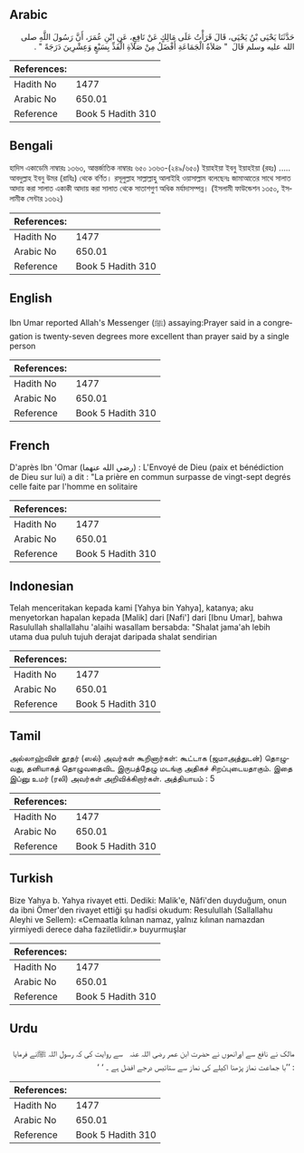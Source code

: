 ## Arabic


<div dir="rtl" lang="ar" style={{fontSize:'larger',backgroundColor:'#f8f9fa',padding:20}}>
حَدَّثَنَا يَحْيَى بْنُ يَحْيَى، قَالَ قَرَأْتُ عَلَى مَالِكٍ عَنْ نَافِعٍ، عَنِ ابْنِ عُمَرَ، أَنَّ رَسُولَ اللَّهِ صلى الله عليه وسلم قَالَ ‏ "‏ صَلاَةُ الْجَمَاعَةِ أَفْضَلُ مِنْ صَلاَةِ الْفَذِّ بِسَبْعٍ وَعِشْرِينَ دَرَجَةً ‏"‏ ‏.‏
</div>
<div style={{backgroundColor:'#f8f9fa',padding:20, marginBottom: 10}}><table> <thead> <tr> <th>References:</th> <th></th> </tr> </thead> <tbody><tr><td>Hadith No</td><td>1477</td></tr><tr><td>Arabic No</td><td>650.01</td></tr><tr><td>Reference</td><td>Book 5 Hadith 310</td></tr></tbody></table></div>

## Bengali


<div dir="ltr" lang="bn" style={{fontSize:'larger',backgroundColor:'#f8f9fa',padding:20}}>
হাদিস একাডেমি নাম্বারঃ ১৩৬৩, আন্তর্জাতিক নাম্বারঃ ৬৫০ ১৩৬৩-(২৪৯/৬৫০) ইয়াহইয়া ইবনু ইয়াহইয়া (রহঃ) ..... আবদুল্লাহ ইবনু উমর (রাযিঃ) থেকে বর্ণিত। রসূলুল্লাহ সাল্লাল্লাহু আলাইহি ওয়াসাল্লাম বলেছেনঃ জামাআতের সাথে সালাত আদায় করা সালাত একাকী আদায় করা সালাত থেকে সাতাশগুণ অধিক মর্যাদাসম্পন্ন। (ইসলামী ফাউন্ডেশন ১৩৫০, ইসলামীক সেন্টার ১৩৬২)
</div>
<div style={{backgroundColor:'#f8f9fa',padding:20, marginBottom: 10}}><table> <thead> <tr> <th>References:</th> <th></th> </tr> </thead> <tbody><tr><td>Hadith No</td><td>1477</td></tr><tr><td>Arabic No</td><td>650.01</td></tr><tr><td>Reference</td><td>Book 5 Hadith 310</td></tr></tbody></table></div>

## English


<div dir="ltr" lang="en" style={{fontSize:'larger',backgroundColor:'#f8f9fa',padding:20}}>
Ibn Umar reported Allah's Messenger (ﷺ) assaying:Prayer said in a congregation is twenty-seven degrees more excellent than prayer said by a single person
</div>
<div style={{backgroundColor:'#f8f9fa',padding:20, marginBottom: 10}}><table> <thead> <tr> <th>References:</th> <th></th> </tr> </thead> <tbody><tr><td>Hadith No</td><td>1477</td></tr><tr><td>Arabic No</td><td>650.01</td></tr><tr><td>Reference</td><td>Book 5 Hadith 310</td></tr></tbody></table></div>

## French


<div dir="ltr" lang="fr" style={{fontSize:'larger',backgroundColor:'#f8f9fa',padding:20}}>
D'après Ibn 'Omar (رضي الله عنهما) : L'Envoyé de Dieu (paix et bénédiction de Dieu sur lui) a dit : "La prière en commun surpasse de vingt-sept degrés celle faite par l'homme en solitaire
</div>
<div style={{backgroundColor:'#f8f9fa',padding:20, marginBottom: 10}}><table> <thead> <tr> <th>References:</th> <th></th> </tr> </thead> <tbody><tr><td>Hadith No</td><td>1477</td></tr><tr><td>Arabic No</td><td>650.01</td></tr><tr><td>Reference</td><td>Book 5 Hadith 310</td></tr></tbody></table></div>

## Indonesian


<div dir="ltr" lang="id" style={{fontSize:'larger',backgroundColor:'#f8f9fa',padding:20}}>
Telah menceritakan kepada kami [Yahya bin Yahya], katanya; aku menyetorkan hapalan kepada [Malik] dari [Nafi'] dari [Ibnu Umar], bahwa Rasulullah shallallahu 'alaihi wasallam bersabda: "Shalat jama'ah lebih utama dua puluh tujuh derajat daripada shalat sendirian
</div>
<div style={{backgroundColor:'#f8f9fa',padding:20, marginBottom: 10}}><table> <thead> <tr> <th>References:</th> <th></th> </tr> </thead> <tbody><tr><td>Hadith No</td><td>1477</td></tr><tr><td>Arabic No</td><td>650.01</td></tr><tr><td>Reference</td><td>Book 5 Hadith 310</td></tr></tbody></table></div>

## Tamil


<div dir="ltr" lang="ta" style={{fontSize:'larger',backgroundColor:'#f8f9fa',padding:20}}>
அல்லாஹ்வின் தூதர் (ஸல்) அவர்கள் கூறினார்கள்: கூட்டாக (ஜமாஅத்துடன்) தொழுவது, தனியாகத் தொழுவதைவிட இருபத்தேழு மடங்கு அதிகச் சிறப்புடையதாகும். இதை இப்னு உமர் (ரலி) அவர்கள் அறிவிக்கிறார்கள். அத்தியாயம் : 5
</div>
<div style={{backgroundColor:'#f8f9fa',padding:20, marginBottom: 10}}><table> <thead> <tr> <th>References:</th> <th></th> </tr> </thead> <tbody><tr><td>Hadith No</td><td>1477</td></tr><tr><td>Arabic No</td><td>650.01</td></tr><tr><td>Reference</td><td>Book 5 Hadith 310</td></tr></tbody></table></div>

## Turkish


<div dir="ltr" lang="tr" style={{fontSize:'larger',backgroundColor:'#f8f9fa',padding:20}}>
Bize Yahya b. Yahya rivayet etti. Dediki: Malik'e, Nâfi'den duyduğum, onun da ibni Ömer'den rivayet ettiği şu hadîsi okudum: Resulullah (Sallallahu Aleyhi ve Sellem): «Cemaatla kılınan namaz, yalnız kılınan namazdan yirmiyedi derece daha faziletlidir.» buyurmuşlar
</div>
<div style={{backgroundColor:'#f8f9fa',padding:20, marginBottom: 10}}><table> <thead> <tr> <th>References:</th> <th></th> </tr> </thead> <tbody><tr><td>Hadith No</td><td>1477</td></tr><tr><td>Arabic No</td><td>650.01</td></tr><tr><td>Reference</td><td>Book 5 Hadith 310</td></tr></tbody></table></div>

## Urdu


<div dir="rtl" lang="ur" style={{fontSize:'larger',backgroundColor:'#f8f9fa',padding:20}}>
مالک نے نافع سے اورانھوں نے حضرت ابن عمر ‌رضی ‌اللہ ‌عنہ ‌ ‌ سے روایت کی کہ رسول اللہ ﷺنے فرمایا : ’’با جماعت نماز پڑھنا اکیلے کی نماز سے ستائیس درجے افضل ہے ۔ ‘ ‘
</div>
<div style={{backgroundColor:'#f8f9fa',padding:20, marginBottom: 10}}><table> <thead> <tr> <th>References:</th> <th></th> </tr> </thead> <tbody><tr><td>Hadith No</td><td>1477</td></tr><tr><td>Arabic No</td><td>650.01</td></tr><tr><td>Reference</td><td>Book 5 Hadith 310</td></tr></tbody></table></div>